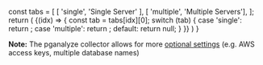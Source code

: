 

  const tabs = [
    [ 'single', 'Single Server' ],
    [ 'multiple', 'Multiple Servers'],
  ];
  return (
    <TabPanel items={tabs}>
      {(idx) => {
        const tab = tabs[idx][0];
        switch (tab) {
          case 'single':
            return <TabTextContent><CollectorDotEnvSingle /></TabTextContent>;
          case 'multiple':
            return <TabTextContent><CollectorDotEnvMulti /></TabTextContent>;
          default:
            return null;
        }
      }}
    </TabPanel>
  )
}

<SettingEnvVarsDocker />

**Note:** The pganalyze collector allows for more [optional settings](https://pganalyze.com/docs/collector/settings) (e.g. AWS access keys, multiple database names)
